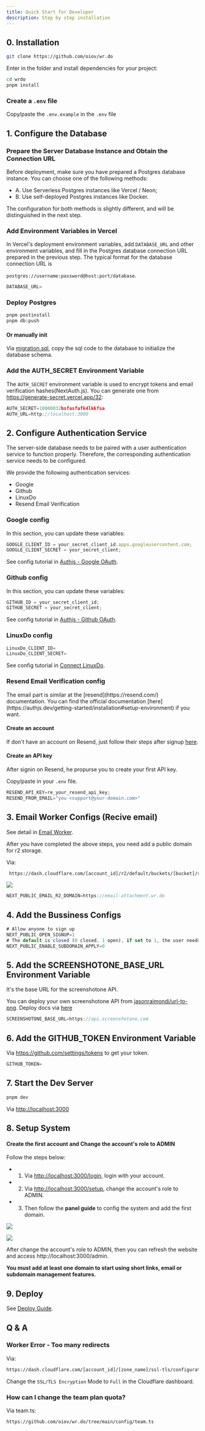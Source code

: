 ```yaml
---
title: Quick Start for Developer
description: Step by step installation
---
```


<DocsLang en="/docs/developer/quick-start" zh="/docs/developer/quick-start-zh" />

## 0. Installation

```bash
git clone https://github.com/oiov/wr.do
```

Enter in the folder and install dependencies for your project:

```bash
cd wrdo
pnpm install
```

### Create a `.env` file

Copy/paste the `.env.example` in the `.env` file

## 1. Configure the Database

### Prepare the Server Database Instance and Obtain the Connection URL

Before deployment, make sure you have prepared a Postgres database instance. You can choose one of the following methods:

- A. Use Serverless Postgres instances like Vercel / Neon;
- B. Use self-deployed Postgres instances like Docker.

The configuration for both methods is slightly different, and will be distinguished in the next step.

### Add Environment Variables in Vercel

In Vercel's deployment environment variables, add `DATABASE_URL` and other environment variables, 
and fill in the Postgres database connection URL prepared in the previous step. 
The typical format for the database connection URL is

`postgres://username:password@host:port/database`.

```js title=".env"
DATABASE_URL=
```

### Deploy Postgres

```bash
pnpm postinstall
pnpm db:push
```

#### Or manually init 

Via [migration.sql](https://github.com/oiov/wr.do/blob/main/prisma/migrations), 
copy the sql code to the database to initialize the database schema.

### Add the AUTH_SECRET Environment Variable

The `AUTH_SECRET` environment variable is used to encrypt tokens and email verification hashes(NextAuth.js).
You can generate one from https://generate-secret.vercel.app/32:

```js title=".env"
AUTH_SECRET=10000032bsfasfafk4lkkfsa
AUTH_URL=http://localhost:3000
```

## 2. Configure Authentication Service

The server-side database needs to be paired with a user authentication service to function properly. 
Therefore, the corresponding authentication service needs to be configured.

We provide the following authentication services:

- Google
- Github
- LinuxDo
- Resend Email Verification

### Google config

In this section, you can update these variables:

```js title=".env"
GOOGLE_CLIENT_ID = your_secret_client_id.apps.googleusercontent.com;
GOOGLE_CLIENT_SECRET = your_secret_client;
```

See config tutorial in [Authjs - Google OAuth](https://authjs.dev/getting-started/providers/google).

### Github config

In this section, you can update these variables:

```js title=".env"
GITHUB_ID = your_secret_client_id;
GITHUB_SECRET = your_secret_client;
```

See config tutorial in [Authjs - Github OAuth](https://authjs.dev/getting-started/providers/github).

### LinuxDo config

```js title=".env"
LinuxDo_CLIENT_ID=
LinuxDo_CLIENT_SECRET=
```

See config tutorial in [Connect LinuxDo](https://connect.linux.do).

### Resend Email Verification config

<Callout type="note">
  The email part is similar at the [resend](https://resend.com/) documentation.
  You can find the official documentation
  [here](https://authjs.dev/getting-started/installation#setup-environment) if
  you want.
</Callout>

<Steps>

#### Create an account

If don't have an account on Resend, just follow their steps after signup [here](https://resend.com/signup).

#### Create an API key

After signin on Resend, he propurse you to create your first API key.

Copy/paste in your `.env` file.

```js
RESEND_API_KEY=re_your_resend_api_key;
RESEND_FROM_EMAIL="you <support@your-domain.com>"
```

</Steps>

## 3. Email Worker Configs (Recive email)

See detail in [Email Worker](/docs/developer/cloudflare-email-worker).

After you have completed the above steps, you need add a public domain for r2 storage. 

Via:

```bash
 https://dash.cloudflare.com/[account_id]/r2/default/buckets/[bucket]/settings
 ```

![](/_static/docs/r2-domain.png)

```js title=".env"
NEXT_PUBLIC_EMAIL_R2_DOMAIN=https://email-attachment.wr.do
```

## 4. Add the Bussiness Configs

```js title=".env"
# Allow anyone to sign up
NEXT_PUBLIC_OPEN_SIGNUP=1
# The default is closed (0 closed, 1 open), if set to 1, the user needs to wait for the administrator to approve the subdomain after creating a subdomain
NEXT_PUBLIC_ENABLE_SUBDOMAIN_APPLY=0
```

## 5. Add the SCREENSHOTONE_BASE_URL Environment Variable

It's the base URL for the screenshotone API.

You can deploy your own screenshotone API from [jasonraimondi/url-to-png](https://github.com/jasonraimondi/url-to-png). 
Deploy docs via [here](https://jasonraimondi.github.io/url-to-png/)

```js title=".env"
SCREENSHOTONE_BASE_URL=https://api.screenshotone.com
```

## 6. Add the GITHUB_TOKEN Environment Variable

Via https://github.com/settings/tokens to get your token.

```js title=".env"
GITHUB_TOKEN=
```

## 7. Start the Dev Server

```bash
pnpm dev
```
Via [http://localhost:3000](http://localhost:3000)

## 8. Setup System

#### Create the first account and Change the account's role to ADMIN

Follow the steps below:

- 1. Via [http://localhost:3000/login](http://localhost:3000/login), login with your account.
- 2. Via [http://localhost:3000/setup](http://localhost:3000/setup), change the account's role to ADMIN.
- 3. Then follow the **panel guide** to config the system and add the first domain. 

![](/_static/docs/setup-1.png)

![](/_static/docs/setup-2.png)

<Callout type="info">
  After change the account's role to ADMIN, then you can refresh the website and access http://localhost:3000/admin.

  <strong>You must add at least one domain to start using short links, email or subdomain management features.</strong>
</Callout>

## 9. Deploy

See [Deploy Guide](/docs/developer/deploy).

## Q & A
 
### Worker Error - Too many redirects

Via:

```bash
https://dash.cloudflare.com/[account_id]/[zone_name]/ssl-tls/configuration
```

Change the `SSL/TLS Encryption` Mode to `Full` in the Cloudflare dashboard.

### How can I change the team plan quota?

Via team.ts:

```bash
https://github.com/oiov/wr.do/tree/main/config/team.ts
```
